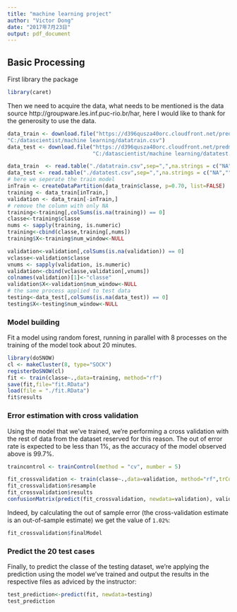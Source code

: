 ---
title: "machine learning project"
author: "Victor Dong"
date: "2017年7月23日"
output: pdf_document
---
## Basic Processing
First library the package 
```{r}
library(caret)
```

Then we need to acquire the data, what needs to be mentioned is the data source http://groupware.les.inf.puc-rio.br/har, here I would like to thank for the generosity to use the data. 
```{r eval = FALSE}
data_train <- download.file("https://d396qusza40orc.cloudfront.net/predmachlearn/pml-training.csv",
"C:/datascientist/machine learning/datatrain.csv")
data_test <- download.file("https://d396qusza40orc.cloudfront.net/predmachlearn/pml-testing.csv",
                           "C:/datascientist/machine learning/datatest.csv")
```

```{r}
data_train  <- read.table("./datatrain.csv",sep=",",na.strings = c("NA",""),header=TRUE)
data_test <- read.table("./datatest.csv",sep=",",na.strings = c("NA",""),header=TRUE)
# here we seperate the train model
inTrain <- createDataPartition(data_train$classe, p=0.70, list=FALSE)
training <- data_train[inTrain,]
validation <- data_train[-inTrain,]
# remove the column with only NA
training<-training[,colSums(is.na(training)) == 0]
classe<-training$classe
nums <- sapply(training, is.numeric)
training<-cbind(classe,training[,nums])
training$X<-training$num_window<-NULL

validation<-validation[,colSums(is.na(validation)) == 0]
vclasse<-validation$classe
vnums <- sapply(validation, is.numeric)
validation<-cbind(vclasse,validation[,vnums])
colnames(validation)[1]<-"classe"
validation$X<-validation$num_window<-NULL
# the same process applied to test data
testing<-data_test[,colSums(is.na(data_test)) == 0]
testing$X<-testing$num_window<-NULL
```

### Model building
Fit a model using random forest, running in parallel with 8 processes on the training of the model took about 20 minutes.
```{r}
library(doSNOW)
cl <- makeCluster(8, type="SOCK")
registerDoSNOW(cl)
fit <- train(classe~.,data=training, method="rf")
save(fit,file="fit.RData")
load(file = "./fit.RData")
fit$results
```

### Error estimation with cross validation

Using the model that we've trained, we're performing a cross validation with the rest of data from the dataset reserved for this reason. The out of error rate is expected to be less than 1%, as the accuracy of the model observed above is 99.7%.
```{r}
traincontrol <- trainControl(method = "cv", number = 5)
```

```{r}
fit_crossvalidation <- train(classe~.,data=validation, method="rf",trControl=traincontrol)
fit_crossvalidation$resample
fit_crossvalidation$results
confusionMatrix(predict(fit_crossvalidation, newdata=validation), validation$classe)
```

Indeed, by calculating the out of sample error (the cross-validation estimate is an out-of-sample estimate) we get the value of `1.02%`:
```{r}
fit_crossvalidation$finalModel
```

### Predict the 20 test cases

Finally, to predict the classe of the testing dataset, we're applying the prediction using the model we've trained and output the results in the respective files as adviced by the instructor:
```{r}
test_prediction<-predict(fit, newdata=testing)
test_prediction
```